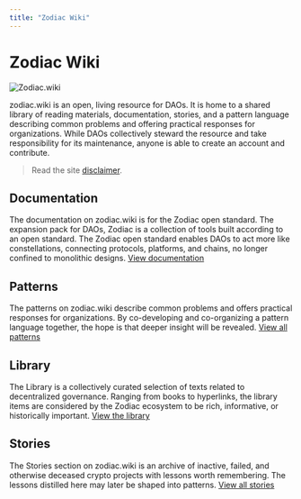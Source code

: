 ```yaml
---
title: "Zodiac Wiki"
---
```


# Zodiac Wiki

![Zodiac.wiki](/Zodiac-story-library.jpg)

zodiac.wiki is an open, living resource for DAOs. It is home to a shared library of reading materials, documentation, stories, and a pattern language describing common problems and offering practical responses for organizations. While DAOs collectively steward the resource and take responsibility for its maintenance, anyone is able to create an account and contribute. 

> Read the site [disclaimer](/disclaimer).


## Documentation

The documentation on zodiac.wiki is for the Zodiac open standard. The expansion pack for DAOs, Zodiac is a collection of tools built according to an open standard. The Zodiac open standard enables DAOs to act more like constellations, connecting protocols, platforms, and chains, no longer confined to monolithic designs. [View documentation](/documentation)

## Patterns

The patterns on zodiac.wiki describe common problems and offers practical responses for organizations. By co-developing and co-organizing a pattern language together, the hope is that deeper insight will be revealed. [View all patterns](/patterns)

## Library

The Library is a collectively curated selection of texts related to decentralized governance. Ranging from books to hyperlinks, the library items are considered by the Zodiac ecosystem to be rich, informative, or historically important. [View the library](/library)

## Stories

The Stories section on zodiac.wiki is an archive of inactive, failed, and otherwise deceased crypto projects with lessons worth remembering. The lessons distilled here may later be shaped into patterns. [View all stories](/stories)